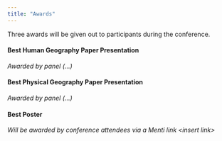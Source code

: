 ---
title: "Awards"
---

Three awards will be given out to participants during the conference.

#### Best Human Geography Paper Presentation

*Awarded by panel (...)*

#### Best Physical Geography Paper Presentation

*Awarded by panel (...)*

#### Best Poster

*Will be awarded by conference attendees via a Menti link \<insert link\>*
